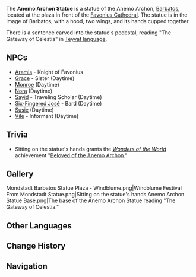 {{Location Infobox
|image        = Anemo Archon Statue.png
|type         = Point of Interest
|region       = Mondstadt
|area         = Starfell Valley
|subarea      = City of Mondstadt
}}
The '''Anemo Archon Statue''' is a statue of the Anemo Archon, [[Barbatos]], located at the plaza in front of the [[Favonius Cathedral]]. The statue is in the image of Barbatos, with a hood, two wings, and its hands cupped together.

There is a sentence carved into the statue's pedestal, reading "The Gateway of Celestia" in [[Teyvat Language|Teyvat language]].

==NPCs==
* [[Aramis]] - Knight of Favonius
* [[Grace]] - Sister (Daytime)
* [[Monroe]] (Daytime)
* [[Nora]] (Daytime)
* [[Sayid]] - Traveling Scholar (Daytime)
* [[Six-Fingered José]] - Bard (Daytime)
* [[Susie]] (Daytime)
* [[Vile]] - Informant (Daytime)

==Trivia==
* Sitting on the statue's hands grants the ''[[Wonders of the World]]'' achievement "[[Beloved of the Anemo Archon]]."

==Gallery==
<gallery hideaddbutton="true" captionalign="center">
Mondstadt Barbatos Statue Plaza - Windblume.png|Windblume Festival
From Mondstadt Statue.png|Sitting on the statue's hands
Anemo Archon Statue Base.png|The base of the Anemo Archon Statue reading "The Gateway of Celestia."
</gallery>

==Other Languages==
{{Other Languages
|en      = Anemo Archon Statue
|zhs     = 风神像
|zhs_rm  = Fēngshén-xiàng
|zht     = 風神像
|zht_rm  = Fēngshén-xiàng
|zh_tl   = Anemo Archon Statue
|ja      = 風神像
|ja_rm   = Fuujin-zou{{Assumed}}
|ja_tl   = Anemo Archon Statue
|ko      = 바람 신의 신상
|ko_rm   = Baram Sin-ui Sinsang
|ko_tl   = Wind God's Statue
|es      = Estatua del Arconte Anemo
|es_tl   = Statue of the Anemo Archon
|fr      = Statue de l'Archon Anémo
|fr_tl   = Statue of the Anemo Archon
|ru      = Статуя Анемо Архонта
|ru_tl   = 
|th      = รูปปั้นเทพแห่งลม
|th_tl   = 
|vi      = Tượng Phong Thần
|vi_tl   = 
|de      = Die Statue des Windgottes
|de_tl   = The Statue of the Wind God
|id      = Patung Archon Anemo
|id_tl   = Anemo Archon Statue
|pt      = Estátua do Arconte Anemo
|pt_tl   = 
}}

==Change History==
{{Change History|1.0}}
<!--
==References==
{{Reflist}}
-->
==Navigation==
{{PoI Navbox|Mondstadt}}